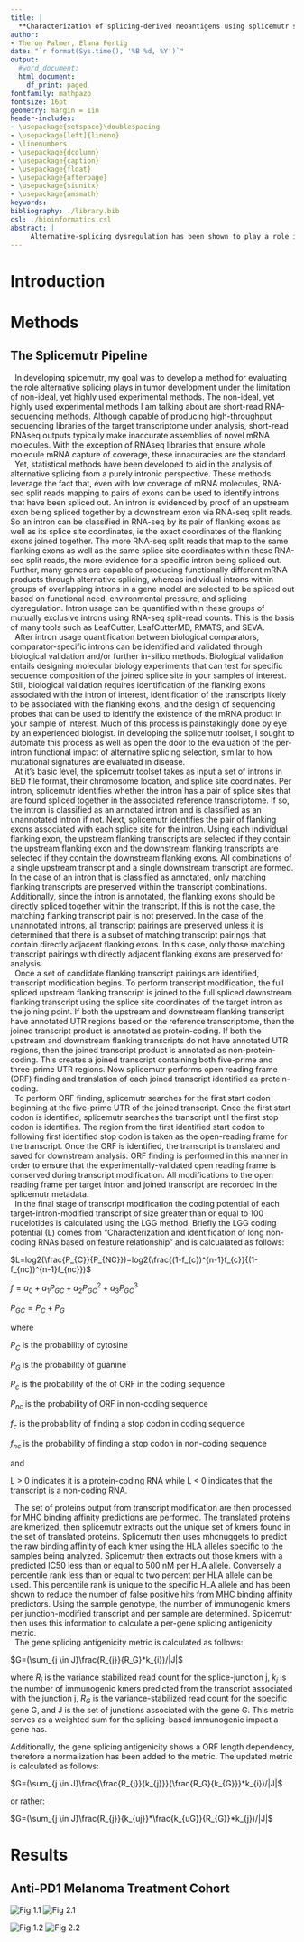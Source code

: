 ```yaml
---
title: |
  **Characterization of splicing-derived neoantigens using splicemutr shows their independence from TMB and potential as a biomarker for immunotherapy response**
author:
- Theron Palmer, Elana Fertig
date: "`r format(Sys.time(), '%B %d, %Y')`"
output:
  #word_document: 
  html_document: 
    df_print: paged
fontfamily: mathpazo
fontsize: 16pt
geometry: margin = 1in
header-includes:
- \usepackage{setspace}\doublespacing
- \usepackage[left]{lineno}
- \linenumbers
- \usepackage{dcolumn}
- \usepackage{caption}
- \usepackage{float}
- \usepackage{afterpage}
- \usepackage{siunitx}
- \usepackage{amsmath}
keywords: 
bibliography: ./library.bib
csl: ./bioinformatics.csl
abstract: |
     Alternative-splicing dysregulation has been shown to play a role in cancer oncogenesis, conferring survival benefits to tumors. Yet, similar to mutation-caused tumor immunity, alternative-splicing dysregulation in cancer has also been shown to create neoepitopes capable of causing an immune response. In this work, we develop a new bioinformatics pipeline, splicemutr, to characterize alternative splicing as a missing source of antigens in cancer from a splice-junction perspective. The splicemutr pipeline identifies antigenic, splice variants by kmerizing differentially spliced transcripts and performing mhc-binding affinity prediction using mhcnuggets. To benchmark this algorithm on established splicing alterations, we first apply our approach to HPV-positive head and neck tumors and find that splicemutr shows enrichment of immunogenic trans-splicing events and evidence for selection against immunogen-causing splice-junctions when compared to normal. Further expanding this to pan-cancer analysis in The Cancer Genome Analysis (TCGA) enables us to evaluate the extent to which alternative splicing relates to common immunogenic biomarkers, including notably tumor mutation burden. Using splicemutr, we show that within 14 cancer types, splicing antigenicity does not correlate with the tumor mutation burden, showing splicing antigenicity to be independent from a common biomarker of tumor response to treatment. To further relate splicing antigens to the efficacy of immunotherapy, we apply our pipeline to compare splicing-based antigenicity in PD1 resistant 4T1MSI implanted Balb/cJ mice sensitized to nivolumab immunotherapy through combination therapy with a BET inhibitor (BETi) and in post-treament samples from an advanced melanoma clinical trial cohort treated with combination nivolumab and ipimulimab. In the mouse experiment, the nivolumab-BETi combination arm showed marked tumor shrinkage compared to the control and nivolumab alone arms. Using splicemutr, we show that the splicing antigenicity increases from combination therapy to nivolumab alone to the untreated arm, suggesting depletion of splicing-based antigens in those samples that respond well to treatment. In the advanced melanoma clinical trial cohort treated with combination nivolumab and ipimulimab, we show that the splicing-based antigenicity is higher in the non-responders than responders. Based upon our mouse data, we hypothezies that the post-treament human data has decreased splicing-based antigens as the tumor clones containing them may be targeted by the immune system and depleted during successful immunotherapy response. Altogether, these data suggest the potential role of splicing as candidate antigens in cancer and use of our splicemutr pipeline for biomarker discovery based upon splicing antigenicity. 
---
```


# Introduction

# Methods

## The Splicemutr Pipeline

|   In developing spicemutr, my goal was to develop a method for evaluating the role alternative splicing plays in tumor development under the limitation of non-ideal, yet highly used experimental methods. The non-ideal, yet highly used experimental methods I am talking about are short-read RNA-sequencing methods. Although capable of producing high-throughput sequencing libraries of the target transcriptome under analysis, short-read RNAseq outputs typically make inaccurate assemblies of novel mRNA molecules. With the exception of RNAseq libraries that ensure whole molecule mRNA capture of coverage, these innacuracies are the standard. 

|   Yet, statistical methods have been developed to aid in the analysis of alternative splicing from a purely intronic perspective. These methods leverage the fact that, even with low coverage of mRNA molecules, RNA-seq split reads mapping to pairs of exons can be used to identify introns that have been spliced out. An intron is evidenced by proof of an upstream exon being spliced together by a downstream exon via RNA-seq split reads. So an intron can be classified in RNA-seq by its pair of flanking exons as well as its splice site coordinates, ie the exact coordinates of the flanking exons joined together. The more RNA-seq split reads that map to the same flanking exons as well as the same splice site coordinates within these RNA-seq split reads, the more evidence for a specific intron being spliced out. Further, many genes are capable of producing functionally different mRNA products through alternative splicing, whereas individual introns within groups of overlapping introns in a gene model are selected to be spliced out based on functional need, environmental pressure, and splicing dysregulation. Intron usage can be quantified within these groups of mutually exclusive introns using RNA-seq split-read counts. This is the basis of many tools such as LeafCutter, LeafCutterMD, RMATS, and SEVA.

|   After intron usage quantification between biological comparators, comparator-specific introns can be identified and validated through biological validation and/or further in-silico methods. Biological validation entails designing molecular biology experiments that can test for specific sequence composition of the joined splice site in your samples of interest. Still, biological validation requires identification of the flanking exons associated with the intron of interest, identification of the transcripts likely to be associated with the flanking exons, and the design of sequencing probes that can be used to identify the existence of the mRNA product in your sample of interest. Much of this process is painstakingly done by eye by an experienced biologist. In developing the splicemutr toolset, I sought to automate this process as well as open the door to the evaluation of the per-intron functional impact of alternative splicing selection, similar to how mutational signatures are evaluated in disease. 

|   At it's basic level, the splicemutr toolset takes as input a set of introns in BED file format, their chromosome location, and splice site coordinates. Per intron, splicemutr identifies whether the intron has a pair of splice sites that are found spliced together in the associated reference transcriptome. If so, the intron is classified as an annotated intron and is classified as an unannotated intron if not. Next, splicemutr identifies the pair of flanking exons associated with each splice site for the intron. Using each individual flanking exon, the upstream flanking transcripts are selected if they contain the upstream flanking exon and the downstream flanking transcripts are selected if they contain the downstream flanking exons. All combinations of a single upstream transcript and a single downstream transcript are formed. In the case of an intron that is classified as annotated, only matching flanking transcripts are preserved within the transcript combinations. Additionally, since the intron is annotated, the flanking exons should be directly spliced together within the transcript. If this is not the case, the matching flanking transcript pair is not preserved. In the case of the unannotated introns, all transcript pairings are preserved unless it is determined that there is a subset of matching transcript pairings that contain directly adjacent flanking exons. In this case, only those matching transcript pairings with directly adjacent flanking exons are preserved for analysis. 

|   Once a set of candidate flanking transcript pairings are identified, transcript modification begins. To perform transcript modification, the full spliced upstream flanking transcript is joined to the full spliced downstream flanking transcript using the splice site coordinates of the target intron as the joining point. If both the upstream and downstream flanking transcript have annotated UTR regions based on the reference transcriptome, then the joined transcript product is annotated as protein-coding. If both the upstream and downstream flanking transcripts do not have annotated UTR regions, then the joined transcript product is annotated as non-protein-coding. This creates a joined transcript containing both five-prime and three-prime UTR regions. Now splicemutr performs open reading frame (ORF) finding and translation of each joined transcript identified as protein-coding.

|   To perform ORF finding, splicemutr searches for the first start codon beginning at the five-prime UTR of the joined transcript. Once the first start codon is identified, splicemutr searches the transcript until the first stop codon is identifies. The region from the first identified start codon to following first identified stop codon is taken as the open-reading frame for the transcript. Once the ORF is identified, the transcript is translated and saved for downstream analysis. ORF finding is performed in this manner in order to ensure that the experimentally-validated open reading frame is conserved during transcript modification. All modifications to the open reading frame per target intron and joined transcript are recorded in the splicemutr metadata. 

|   In the final stage of transcript modification the coding potential of each target-intron-modified transcript of size greater than or equal to 100 nucelotides is calculated using the LGG method. Briefly the LGG coding potential (L) comes from "Characterization and identification of long non-coding RNAs based on feature relationship" and is calcualated as follows:


$L=log2(\frac{P_{C}}{P_{NC}})=log2(\frac{(1-f_{c})^{n-1}f_{c}}{(1-f_{nc})^{n-1}f_{nc}})$ 

$f=a_{0} + a_{1}P_{GC} + a_{2}P_{GC}^{2} + a_{3}P_{GC}^{3}$

$P_{GC}=P_{C}+P_{G}$

where

$P_{C}$ is the probability of cytosine

$P_{G}$ is the probability of guanine

$P_{c}$ is the probability of the of ORF in the coding sequence

$P_{nc}$ is the probability of ORF in non-coding sequence

$f_{c}$ is the probability of finding a stop codon in coding sequence

$f_{nc}$ is the probability of finding a stop codon in non-coding sequence

and

L > 0 indicates it is a protein-coding RNA while L < 0 indicates that the transcript is a non-coding RNA.

|   The set of proteins output from transcript modification are then processed for MHC binding affinity predictions are performed. The translated proteins are kmerized, then splicemutr extracts out the unique set of kmers found in the set of translated proteins. Splicemutr then uses mhcnuggets to predict the raw binding affinity of each kmer using the HLA alleles specific to the samples being analyzed. Splicemutr then extracts out those kmers with a predicted IC50 less than or equal to 500 nM per HLA allele. Conversely a percentile rank less than or equal to two percent per HLA allele can be used. This percentile rank is unique to the specific HLA allele and has been shown to reduce the number of false positive hits from MHC binding affinity predictors. Using the sample genotype, the number of immunogenic kmers per junction-modified transcript and per sample are determined. Splicemutr then uses this information to calculate a per-gene splicing antigenicity metric.

|   The gene splicing antigenicity metric is calculated as follows: 

$G=(\sum_{j \in J}\frac{R_{j}}{R_G}*k_{i})/|J|$ 

where $R_{j}$ is the variance stabilized read count for the splice-junction j, $k_{j}$ is the number of immunogenic kmers predicted from the transcript associated with the junction j, $R_{G}$ is the variance-stabilized read count for the specific gene G, and J is the set of junctions associated with the gene G. This metric serves as a weighted sum for the splicing-based immunogenic impact a gene has.

| Additionally, the gene splicing antigenicity shows a ORF length dependency, therefore a normalization has been added to the metric. The updated metric is calculated as follows:

$G=(\sum_{j \in J}\frac{\frac{R_{j}}{k_{j}}}{\frac{R_G}{k_{G}}}*k_{i})/|J|$

or rather:

$G=(\sum_{j \in J}\frac{R_{j}}{k_{uj}}*\frac{k_{uG}}{R_{G}}*k_{j})/|J|$


# Results

## Anti-PD1 Melanoma Treatment Cohort

![Fig 1.1](Fig1.png "No length norm")
![Fig 2.1](Fig2.png "No length norm")

![Fig 1.2](Fig1_len_norm.png "Length norm")
![Fig 2.2](Fig2_len_norm.png "Length norm")



